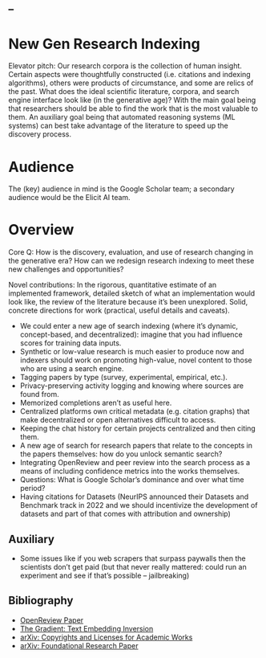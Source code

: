 --
--
# New Gen Research Indexing 
Elevator pitch: Our research corpora is the collection of human insight. Certain aspects were thoughtfully constructed (i.e. citations and indexing algorithms), others were products of circumstance, and some are relics of the past. What does the ideal scientific literature, corpora, and search engine interface look like (in the generative age)? With the main goal being that researchers should be able to find the work that is the most valuable to them. An auxiliary goal being that automated reasoning systems (ML systems) can best take advantage of the literature to speed up the discovery process. 

# Audience 
The (key) audience in mind is the Google Scholar team; a secondary audience would be the Elicit AI team.

# Overview 
Core Q: How is the discovery, evaluation, and use of research changing in the generative era? How can we redesign research indexing to meet these new challenges and opportunities?

Novel contributions: In the rigorous, quantitative estimate of an implemented framework, detailed sketch of what an implementation would look like, the review of the literature because it’s been unexplored. Solid, concrete directions for work (practical, useful details and caveats).

- We could enter a new age of search indexing (where it’s dynamic, concept-based, and decentralized): imagine that you had influence scores for training data inputs. 
- Synthetic or low-value research is much easier to produce now and indexers should work on promoting high-value, novel content to those who are using a search engine. 
- Tagging papers by type (survey, experimental, empirical, etc.). 
- Privacy-preserving activity logging and knowing where sources are found from. 
- Memorized completions aren’t as useful here. 
- Centralized platforms own critical metadata (e.g. citation graphs) that make decentralized or open alternatives difficult to access. 
- Keeping the chat history for certain projects centralized and then citing them. 
- A new age of search for research papers that relate to the concepts in the papers themselves: how do you unlock semantic search?
- Integrating OpenReview and peer review into the search process as a means of including confidence metrics into the works themselves. 
- Questions: What is Google Scholar’s dominance and over what time period?
- Having citations for Datasets (NeurIPS announced their Datasets and Benchmark track in 2022 and we should incentivize the development of datasets and part of that comes with attribution and ownership)

## Auxiliary
- Some issues like if you web scrapers that surpass paywalls then the scientists don’t get paid (but that never really mattered: could run an experiment and see if that’s possible -- jailbreaking)

## Bibliography 
- [OpenReview Paper](https://openreview.net/pdf?id=YktwH3tOuc)  
- [The Gradient: Text Embedding Inversion](https://thegradient.pub/text-embedding-inversion/)  
- [arXiv: Copyrights and Licenses for Academic Works](https://arxiv.org/abs/2310.06816)  
- [arXiv: Foundational Research Paper](https://arxiv.org/abs/2002.10689)  